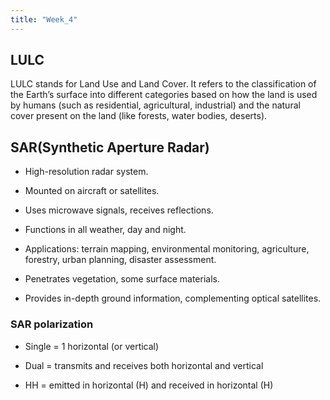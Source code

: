 ```yaml
---
title: "Week_4"
---
```


## LULC

LULC stands for Land Use and Land Cover. It refers to the classification of the Earth's surface into different categories based on how the land is used by humans (such as residential, agricultural, industrial) and the natural cover present on the land (like forests, water bodies, deserts).

## SAR(Synthetic Aperture Radar)

-   High-resolution radar system.

-   Mounted on aircraft or satellites.

-   Uses microwave signals, receives reflections.

-   Functions in all weather, day and night.

-   Applications: terrain mapping, environmental monitoring, agriculture, forestry, urban planning, disaster assessment.

-   Penetrates vegetation, some surface materials.

-   Provides in-depth ground information, complementing optical satellites.

### SAR polarization

-   Single = 1 horizontal (or vertical)

-   Dual = transmits and receives both horizontal and vertical

-   HH = emitted in horizontal (H) and received in horizontal (H)
